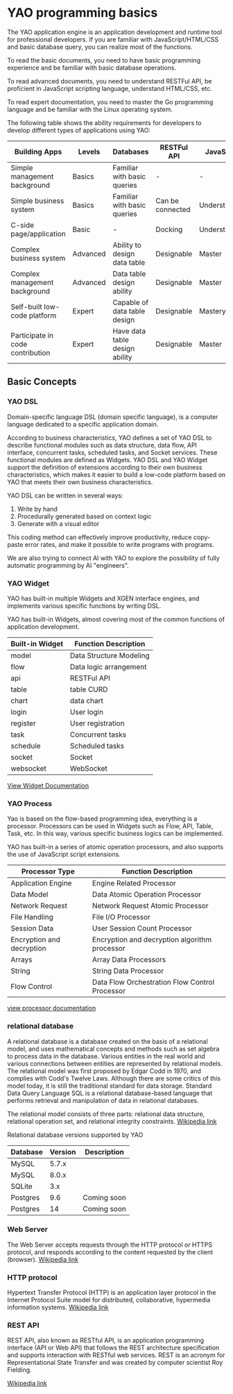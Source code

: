 # YAO programming basics

The YAO application engine is an application development and runtime tool for professional developers. If you are familiar with JavaScript/HTML/CSS and basic database query, you can realize most of the functions.

To read the basic documents, you need to have basic programming experience and be familiar with basic database operations.

To read advanced documents, you need to understand RESTFul API, be proficient in JavaScript scripting language, understand HTML/CSS, etc.

To read expert documentation, you need to master the Go programming language and be familiar with the Linux operating system.

The following table shows the ability requirements for developers to develop different types of applications using YAO:

| Building Apps                    | Levels   | Databases                      | RESTFul API      | JavaScript    | HTML/CSS/VUE/React/Other | Golang |
| -------------------------------- | -------- | ------------------------------ | ---------------- | ------------- | ------------------------ | ------ |
| Simple management background     | Basics   | Familiar with basic queries    | -                | -             | -                        | -      |
| Simple business system           | Basics   | Familiar with basic queries    | Can be connected | Understanding | -                        | -      |
| C-side page/application          | Basic    | -                              | Docking          | Understanding | Proficient               | -      |
| Complex business system          | Advanced | Ability to design data table   | Designable       | Master        | Understand               | -      |
| Complex management background    | Advanced | Data table design ability      | Designable       | Master        | Understand               | -      |
| Self-built low-code platform     | Expert   | Capable of data table design   | Designable       | Mastery       | Proficient               | -      |
| Participate in code contribution | Expert   | Have data table design ability | Designable       | Master        | Proficient               | Master |

## Basic Concepts

### YAO DSL

Domain-specific language DSL (domain specific language), is a computer language dedicated to a specific application domain.

According to business characteristics, YAO defines a set of YAO DSL to describe functional modules such as data structure, data flow, API interface, concurrent tasks, scheduled tasks, and Socket services. These functional modules are defined as Widgets.
YAO DSL and YAO Widget support the definition of extensions according to their own business characteristics, which makes it easier to build a low-code platform based on YAO that meets their own business characteristics.

YAO DSL can be written in several ways:

1. Write by hand
2. Procedurally generated based on context logic
3. Generate with a visual editor

This coding method can effectively improve productivity, reduce copy-paste error rates, and make it possible to write programs with programs.

We are also trying to connect AI with YAO to explore the possibility of fully automatic programming by AI "engineers".

### YAO Widget

YAO has built-in multiple Widgets and XGEN interface engines, and implements various specific functions by writing DSL.

YAO has built-in Widgets, almost covering most of the common functions of application development.

| Built-in Widget | Function Description    |
| --------------- | ----------------------- |
| model           | Data Structure Modeling |
| flow            | Data logic arrangement  |
| api             | RESTFul API             |
| table           | table CURD              |
| chart           | data chart              |
| login           | User login              |
| register        | User registration       |
| task            | Concurrent tasks        |
| schedule        | Scheduled tasks         |
| socket          | Socket                  |
| websocket       | WebSocket               |

[View Widget Documentation](../manual/Widgets/API)

### YAO Process

Yao is based on the flow-based programming idea, everything is a processor. Processors can be used in Widgets such as Flow, API, Table, Task, etc. In this way, various specific business logics can be implemented.

YAO has built-in a series of atomic operation processors, and also supports the use of JavaScript script extensions.

| Processor Type            | Function Description                           |
| ------------------------- | ---------------------------------------------- |
| Application Engine        | Engine Related Processor                       |
| Data Model                | Data Atomic Operation Processor                |
| Network Request           | Network Request Atomic Processor               |
| File Handling             | File I/O Processor                             |
| Session Data              | User Session Count Processor                   |
| Encryption and decryption | Encryption and decryption algorithm processor  |
| Arrays                    | Array Data Processors                          |
| String                    | String Data Processor                          |
| Flow Control              | Data Flow Orchestration Flow Control Processor |

[view processor documentation](../manual/processors/application-engine)

### relational database

A relational database is a database created on the basis of a relational model, and uses mathematical concepts and methods such as set algebra to process data in the database. Various entities in the real world and various connections between entities are represented by relational models. The relational model was first proposed by Edgar Codd in 1970, and complies with Codd's Twelve Laws. Although there are some critics of this model today, it is still the traditional standard for data storage. Standard Data Query Language SQL is a relational database-based language that performs retrieval and manipulation of data in relational databases.

The relational model consists of three parts: relational data structure, relational operation set, and relational integrity constraints. [Wikipedia link](https://en.wikipedia.org/wiki/%E5%85%B3%E7%B3%BB%E6%95%B0%E6%8D%AE%E5%BA%93)

Relational database versions supported by YAO

| Database | Version | Description |
| -------- | ------- | ----------- |
| MySQL    | 5.7.x   |             |
| MySQL    | 8.0.x   |             |
| SQLite   | 3.x     |             |
| Postgres | 9.6     | Coming soon |
| Postgres | 14      | Coming soon |

### Web Server

The Web Server accepts requests through the HTTP protocol or HTTPS protocol, and responds according to the content requested by the client (browser). [Wikipedia link](https://en.wikipedia.org/wiki/Web_server)

### HTTP protocol

Hypertext Transfer Protocol (HTTP) is an application layer protocol in the Internet Protocol Suite model for distributed, collaborative, hypermedia information systems. [Wikipedia link](https://en.wikipedia.org/wiki/Hypertext_Transfer_Protocol)

### REST API

REST API, also known as RESTful API, is an application programming interface (API or Web API) that follows the REST architecture specification and supports interaction with RESTful web services. REST is an acronym for Representational State Transfer and was created by computer scientist Roy Fielding.

[Wikipedia link](https://en.wikipedia.org/wiki/Representational_state_transfer)

<Div style={{ display: "flex", justifyContent: "right" }}>
  <Link
    type="next"
    title="How To Get Help"
    link="Base Features/How To Get Help"
  ></Link>
</Div>
